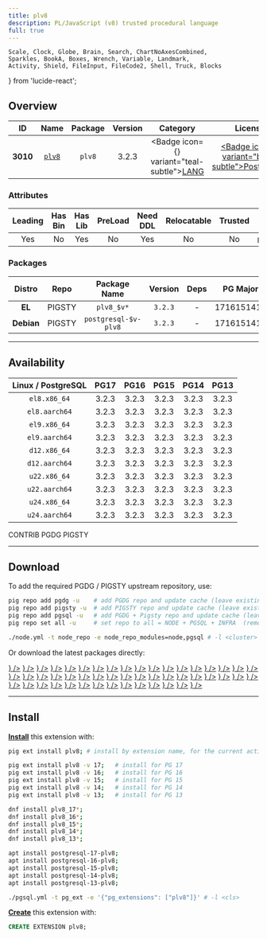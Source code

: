 ```yaml
---
title: plv8
description: PL/JavaScript (v8) trusted procedural language
full: true
---
```


    Scale, Clock, Globe, Brain, Search, ChartNoAxesCombined,
    Sparkles, BookA, Boxes, Wrench, Variable, Landmark,
    Activity, Shield, FileInput, FileCode2, Shell, Truck, Blocks
} from 'lucide-react';

## Overview

| <TooltipIconButton tooltip="Extension unique identifier" side="top">ID</TooltipIconButton> | <TooltipIconButton tooltip="Extension name" side="top">Name</TooltipIconButton> | <TooltipIconButton tooltip="Package name for installation" side="top">Package</TooltipIconButton> | <TooltipIconButton tooltip="Latest available extension version" side="top">Version</TooltipIconButton> | <TooltipIconButton tooltip="Extension category" side="top">Category</TooltipIconButton> | <TooltipIconButton tooltip="Open source license" side="top">License</TooltipIconButton> | <TooltipIconButton tooltip="Programming language" side="top">Lang</TooltipIconButton> |
|:--------:|:--------:|:----------:|:--------------:|:---------------------------------------:|:------------------------------------------------------:|:----:|
| **3010** | [`plv8`](https://github.com/plv8/plv8) | `plv8` | 3.2.3 | <Badge icon={<BookA />} variant="teal-subtle"><a href="/ext/lang" className="no-underline">LANG</a></Badge> | <a href="/ext/list/license#postgresql" className="no-underline"><Badge icon={<Scale />} variant="blue-subtle">PostgreSQL</Badge></a> | <a href="/ext/list/lang#c-1"><Badge icon={<FileCode2 />} variant="purple-subtle">C++</Badge></a> |

### Attributes

| <TooltipIconButton tooltip="The Primary Leading extension in the Package" side="top">Leading</TooltipIconButton> | <TooltipIconButton tooltip="Contains binary utils" side="top">Has Bin</TooltipIconButton> | <TooltipIconButton tooltip="Contains .so shared library files" side="top">Has Lib</TooltipIconButton> | <TooltipIconButton tooltip="Requires preloading via shared_preload_libraries" side="top">PreLoad</TooltipIconButton> | <TooltipIconButton tooltip="Requires CREATE EXTENSION DDL command" side="top">Need DDL</TooltipIconButton> | <TooltipIconButton tooltip="Can be installed in any schema" side="top">Relocatable</TooltipIconButton> | <TooltipIconButton tooltip="Can be created by non-superuser" side="top">Trusted</TooltipIconButton> | <TooltipIconButton tooltip="Schemas used by this extension" side="top">Schemas</TooltipIconButton> |
|:-------:|:-------:|:-------:|:-------:|:--------:|:-----------:|:-------:|:-------:|
| Yes | No | Yes | No | Yes | No | No | `pg_catalog` |

### Packages

| <TooltipIconButton tooltip="Linux distribution family, EL or Debian" side="top">Distro</TooltipIconButton> | <TooltipIconButton tooltip="Package repository" side="top">Repo</TooltipIconButton> | <TooltipIconButton tooltip="The RPM/DEB Package Name Pattern (replace $v with real pg major)" side="top">Package Name</TooltipIconButton> | <TooltipIconButton tooltip="Latest package version" side="top">Version</TooltipIconButton> | <TooltipIconButton tooltip="RPM/DEB Package dependencies" side="top">Deps</TooltipIconButton> | <TooltipIconButton tooltip="Available in these PostgreSQL Major Versions" side="top">PG Major</TooltipIconButton> |
|:----------:|:--------:|:------------------------:|:-----------:|:------------:|:------------------:|
|   **EL**   | <Badge variant="amber-subtle"><span className="font-bold">PIGSTY</span></Badge> | `plv8_$v*` | `3.2.3` | - | <Badge variant="green-subtle">17</Badge><Badge variant="green-subtle">16</Badge><Badge variant="green-subtle">15</Badge><Badge variant="green-subtle">14</Badge><Badge variant="green-subtle">13</Badge> |
| **Debian** | <Badge variant="amber-subtle"><span className="font-bold">PIGSTY</span></Badge> | `postgresql-$v-plv8` | `3.2.3` | - | <Badge variant="green-subtle">17</Badge><Badge variant="green-subtle">16</Badge><Badge variant="green-subtle">15</Badge><Badge variant="green-subtle">14</Badge><Badge variant="green-subtle">13</Badge> |



------

## Availability

| <TooltipIconButton tooltip="Linux Distro Arch / PostgreSQL Major Version" side="top">Linux / PostgreSQL </TooltipIconButton> | **PG17** | **PG16** | **PG15** | **PG14** | **PG13** |
|:-----:|:-----:|:-----:|:-----:|:-----:|:-----:|
| `el8.x86_64` | <Badge variant="amber-subtle">3.2.3</Badge> | <Badge variant="amber-subtle">3.2.3</Badge> | <Badge variant="amber-subtle">3.2.3</Badge> | <Badge variant="amber-subtle">3.2.3</Badge> | <Badge variant="amber-subtle">3.2.3</Badge> |
| `el8.aarch64` | <Badge variant="amber-subtle">3.2.3</Badge> | <Badge variant="amber-subtle">3.2.3</Badge> | <Badge variant="amber-subtle">3.2.3</Badge> | <Badge variant="amber-subtle">3.2.3</Badge> | <Badge variant="amber-subtle">3.2.3</Badge> |
| `el9.x86_64` | <Badge variant="amber-subtle">3.2.3</Badge> | <Badge variant="amber-subtle">3.2.3</Badge> | <Badge variant="amber-subtle">3.2.3</Badge> | <Badge variant="amber-subtle">3.2.3</Badge> | <Badge variant="amber-subtle">3.2.3</Badge> |
| `el9.aarch64` | <Badge variant="amber-subtle">3.2.3</Badge> | <Badge variant="amber-subtle">3.2.3</Badge> | <Badge variant="amber-subtle">3.2.3</Badge> | <Badge variant="amber-subtle">3.2.3</Badge> | <Badge variant="amber-subtle">3.2.3</Badge> |
| `d12.x86_64` | <Badge variant="amber-subtle">3.2.3</Badge> | <Badge variant="amber-subtle">3.2.3</Badge> | <Badge variant="amber-subtle">3.2.3</Badge> | <Badge variant="amber-subtle">3.2.3</Badge> | <Badge variant="amber-subtle">3.2.3</Badge> |
| `d12.aarch64` | <Badge variant="amber-subtle">3.2.3</Badge> | <Badge variant="amber-subtle">3.2.3</Badge> | <Badge variant="amber-subtle">3.2.3</Badge> | <Badge variant="amber-subtle">3.2.3</Badge> | <Badge variant="amber-subtle">3.2.3</Badge> |
| `u22.x86_64` | <Badge variant="amber-subtle">3.2.3</Badge> | <Badge variant="amber-subtle">3.2.3</Badge> | <Badge variant="amber-subtle">3.2.3</Badge> | <Badge variant="amber-subtle">3.2.3</Badge> | <Badge variant="amber-subtle">3.2.3</Badge> |
| `u22.aarch64` | <Badge variant="amber-subtle">3.2.3</Badge> | <Badge variant="amber-subtle">3.2.3</Badge> | <Badge variant="amber-subtle">3.2.3</Badge> | <Badge variant="amber-subtle">3.2.3</Badge> | <Badge variant="amber-subtle">3.2.3</Badge> |
| `u24.x86_64` | <Badge variant="amber-subtle">3.2.3</Badge> | <Badge variant="amber-subtle">3.2.3</Badge> | <Badge variant="amber-subtle">3.2.3</Badge> | <Badge variant="amber-subtle">3.2.3</Badge> | <Badge variant="amber-subtle">3.2.3</Badge> |
| `u24.aarch64` | <Badge variant="amber-subtle">3.2.3</Badge> | <Badge variant="amber-subtle">3.2.3</Badge> | <Badge variant="amber-subtle">3.2.3</Badge> | <Badge variant="amber-subtle">3.2.3</Badge> | <Badge variant="amber-subtle">3.2.3</Badge> |

<Badge variant="green-subtle"><span className="font-black">CONTRIB</span></Badge> <Badge variant="blue-subtle"><span className="font-black">PGDG</span></Badge> <Badge variant="amber-subtle"><span className="font-black">PIGSTY</span></Badge>

------

## Download

To add the required PGDG / PIGSTY upstream repository, use:

```bash tab="pig"
pig repo add pgdg -u    # add PGDG repo and update cache (leave existing repos)
pig repo add pigsty -u  # add PIGSTY repo and update cache (leave existing repos)
pig repo add pgsql -u   # add PGDG + Pigsty repo and update cache (leave existing repos)
pig repo set all -u     # set repo to all = NODE + PGSQL + INFRA  (remove existing repos)
```
```bash tab="pigsty"
./node.yml -t node_repo -e node_repo_modules=node,pgsql # -l <cluster>
```

Or download the latest packages directly:

<Files>
    <Folder name="el8.x86_64">
        <a href="https://repo.pigsty.io/yum/pgsql/el8.x86_64/plv8_17-3.2.3-1PIGSTY.el8.x86_64.rpm"><File name="plv8_17-3.2.3-1PIGSTY.el8.x86_64.rpm" icon={<Package className="text-emerald-500" />} /></a>
        <a href="https://repo.pigsty.io/yum/pgsql/el8.x86_64/plv8_16-3.2.3-1PIGSTY.el8.x86_64.rpm"><File name="plv8_16-3.2.3-1PIGSTY.el8.x86_64.rpm" icon={<Package className="text-emerald-500" />} /></a>
        <a href="https://repo.pigsty.io/yum/pgsql/el8.x86_64/plv8_15-3.2.3-1PIGSTY.el8.x86_64.rpm"><File name="plv8_15-3.2.3-1PIGSTY.el8.x86_64.rpm" icon={<Package className="text-emerald-500" />} /></a>
        <a href="https://repo.pigsty.io/yum/pgsql/el8.x86_64/plv8_14-3.2.3-1PIGSTY.el8.x86_64.rpm"><File name="plv8_14-3.2.3-1PIGSTY.el8.x86_64.rpm" icon={<Package className="text-emerald-500" />} /></a>
        <a href="https://repo.pigsty.io/yum/pgsql/el8.x86_64/plv8_13-3.2.3-1PIGSTY.el8.x86_64.rpm"><File name="plv8_13-3.2.3-1PIGSTY.el8.x86_64.rpm" icon={<Package className="text-emerald-500" />} /></a>
    </Folder>
    <Folder name="el8.aarch64">
        <a href="https://repo.pigsty.io/yum/pgsql/el8.aarch64/plv8_17-3.2.3-1PIGSTY.el8.aarch64.rpm"><File name="plv8_17-3.2.3-1PIGSTY.el8.aarch64.rpm" icon={<Package className="text-orange-500" />} /></a>
        <a href="https://repo.pigsty.io/yum/pgsql/el8.aarch64/plv8_16-3.2.3-1PIGSTY.el8.aarch64.rpm"><File name="plv8_16-3.2.3-1PIGSTY.el8.aarch64.rpm" icon={<Package className="text-orange-500" />} /></a>
        <a href="https://repo.pigsty.io/yum/pgsql/el8.aarch64/plv8_15-3.2.3-1PIGSTY.el8.aarch64.rpm"><File name="plv8_15-3.2.3-1PIGSTY.el8.aarch64.rpm" icon={<Package className="text-orange-500" />} /></a>
        <a href="https://repo.pigsty.io/yum/pgsql/el8.aarch64/plv8_14-3.2.3-1PIGSTY.el8.aarch64.rpm"><File name="plv8_14-3.2.3-1PIGSTY.el8.aarch64.rpm" icon={<Package className="text-orange-500" />} /></a>
        <a href="https://repo.pigsty.io/yum/pgsql/el8.aarch64/plv8_13-3.2.3-1PIGSTY.el8.aarch64.rpm"><File name="plv8_13-3.2.3-1PIGSTY.el8.aarch64.rpm" icon={<Package className="text-orange-500" />} /></a>
    </Folder>
    <Folder name="el9.x86_64">
        <a href="https://repo.pigsty.io/yum/pgsql/el9.x86_64/plv8_17-3.2.3-1PIGSTY.el9.x86_64.rpm"><File name="plv8_17-3.2.3-1PIGSTY.el9.x86_64.rpm" icon={<Package className="text-emerald-500" />} /></a>
        <a href="https://repo.pigsty.io/yum/pgsql/el9.x86_64/plv8_16-3.2.3-1PIGSTY.el9.x86_64.rpm"><File name="plv8_16-3.2.3-1PIGSTY.el9.x86_64.rpm" icon={<Package className="text-emerald-500" />} /></a>
        <a href="https://repo.pigsty.io/yum/pgsql/el9.x86_64/plv8_15-3.2.3-1PIGSTY.el9.x86_64.rpm"><File name="plv8_15-3.2.3-1PIGSTY.el9.x86_64.rpm" icon={<Package className="text-emerald-500" />} /></a>
        <a href="https://repo.pigsty.io/yum/pgsql/el9.x86_64/plv8_14-3.2.3-1PIGSTY.el9.x86_64.rpm"><File name="plv8_14-3.2.3-1PIGSTY.el9.x86_64.rpm" icon={<Package className="text-emerald-500" />} /></a>
        <a href="https://repo.pigsty.io/yum/pgsql/el9.x86_64/plv8_13-3.2.3-1PIGSTY.el9.x86_64.rpm"><File name="plv8_13-3.2.3-1PIGSTY.el9.x86_64.rpm" icon={<Package className="text-emerald-500" />} /></a>
    </Folder>
    <Folder name="el9.aarch64">
        <a href="https://repo.pigsty.io/yum/pgsql/el9.aarch64/plv8_17-3.2.3-1PIGSTY.el9.aarch64.rpm"><File name="plv8_17-3.2.3-1PIGSTY.el9.aarch64.rpm" icon={<Package className="text-orange-500" />} /></a>
        <a href="https://repo.pigsty.io/yum/pgsql/el9.aarch64/plv8_16-3.2.3-1PIGSTY.el9.aarch64.rpm"><File name="plv8_16-3.2.3-1PIGSTY.el9.aarch64.rpm" icon={<Package className="text-orange-500" />} /></a>
        <a href="https://repo.pigsty.io/yum/pgsql/el9.aarch64/plv8_15-3.2.3-1PIGSTY.el9.aarch64.rpm"><File name="plv8_15-3.2.3-1PIGSTY.el9.aarch64.rpm" icon={<Package className="text-orange-500" />} /></a>
        <a href="https://repo.pigsty.io/yum/pgsql/el9.aarch64/plv8_14-3.2.3-1PIGSTY.el9.aarch64.rpm"><File name="plv8_14-3.2.3-1PIGSTY.el9.aarch64.rpm" icon={<Package className="text-orange-500" />} /></a>
        <a href="https://repo.pigsty.io/yum/pgsql/el9.aarch64/plv8_13-3.2.3-1PIGSTY.el9.aarch64.rpm"><File name="plv8_13-3.2.3-1PIGSTY.el9.aarch64.rpm" icon={<Package className="text-orange-500" />} /></a>
    </Folder>
    <Folder name="d12.x86_64">
        <a href="https://repo.pigsty.io/apt/pgsql/bookworm/pool/main/p/plv8/postgresql-17-plv8_3.2.3-1PIGSTY~bookworm_amd64.deb"><File name="postgresql-17-plv8_3.2.3-1PIGSTY~bookworm_amd64.deb" icon={<Box className="text-emerald-500" />} /></a>
        <a href="https://repo.pigsty.io/apt/pgsql/bookworm/pool/main/p/plv8/postgresql-16-plv8_3.2.3-1PIGSTY~bookworm_amd64.deb"><File name="postgresql-16-plv8_3.2.3-1PIGSTY~bookworm_amd64.deb" icon={<Box className="text-emerald-500" />} /></a>
        <a href="https://repo.pigsty.io/apt/pgsql/bookworm/pool/main/p/plv8/postgresql-15-plv8_3.2.3-1PIGSTY~bookworm_amd64.deb"><File name="postgresql-15-plv8_3.2.3-1PIGSTY~bookworm_amd64.deb" icon={<Box className="text-emerald-500" />} /></a>
        <a href="https://repo.pigsty.io/apt/pgsql/bookworm/pool/main/p/plv8/postgresql-14-plv8_3.2.3-1PIGSTY~bookworm_amd64.deb"><File name="postgresql-14-plv8_3.2.3-1PIGSTY~bookworm_amd64.deb" icon={<Box className="text-emerald-500" />} /></a>
        <a href="https://repo.pigsty.io/apt/pgsql/bookworm/pool/main/p/plv8/postgresql-13-plv8_3.2.3-1PIGSTY~bookworm_amd64.deb"><File name="postgresql-13-plv8_3.2.3-1PIGSTY~bookworm_amd64.deb" icon={<Box className="text-emerald-500" />} /></a>
    </Folder>
    <Folder name="d12.aarch64">
        <a href="https://repo.pigsty.io/apt/pgsql/bookworm/pool/main/p/plv8/postgresql-17-plv8_3.2.3-1PIGSTY~bookworm_arm64.deb"><File name="postgresql-17-plv8_3.2.3-1PIGSTY~bookworm_arm64.deb" icon={<Box className="text-orange-500" />} /></a>
        <a href="https://repo.pigsty.io/apt/pgsql/bookworm/pool/main/p/plv8/postgresql-16-plv8_3.2.3-1PIGSTY~bookworm_arm64.deb"><File name="postgresql-16-plv8_3.2.3-1PIGSTY~bookworm_arm64.deb" icon={<Box className="text-orange-500" />} /></a>
        <a href="https://repo.pigsty.io/apt/pgsql/bookworm/pool/main/p/plv8/postgresql-15-plv8_3.2.3-1PIGSTY~bookworm_arm64.deb"><File name="postgresql-15-plv8_3.2.3-1PIGSTY~bookworm_arm64.deb" icon={<Box className="text-orange-500" />} /></a>
        <a href="https://repo.pigsty.io/apt/pgsql/bookworm/pool/main/p/plv8/postgresql-14-plv8_3.2.3-1PIGSTY~bookworm_arm64.deb"><File name="postgresql-14-plv8_3.2.3-1PIGSTY~bookworm_arm64.deb" icon={<Box className="text-orange-500" />} /></a>
        <a href="https://repo.pigsty.io/apt/pgsql/bookworm/pool/main/p/plv8/postgresql-13-plv8_3.2.3-1PIGSTY~bookworm_arm64.deb"><File name="postgresql-13-plv8_3.2.3-1PIGSTY~bookworm_arm64.deb" icon={<Box className="text-orange-500" />} /></a>
    </Folder>
    <Folder name="u22.x86_64">
        <a href="https://repo.pigsty.io/apt/pgsql/jammy/pool/main/p/plv8/postgresql-17-plv8_3.2.3-1PIGSTY~jammy_amd64.deb"><File name="postgresql-17-plv8_3.2.3-1PIGSTY~jammy_amd64.deb" icon={<Box className="text-emerald-500" />} /></a>
        <a href="https://repo.pigsty.io/apt/pgsql/jammy/pool/main/p/plv8/postgresql-16-plv8_3.2.3-1PIGSTY~jammy_amd64.deb"><File name="postgresql-16-plv8_3.2.3-1PIGSTY~jammy_amd64.deb" icon={<Box className="text-emerald-500" />} /></a>
        <a href="https://repo.pigsty.io/apt/pgsql/jammy/pool/main/p/plv8/postgresql-15-plv8_3.2.3-1PIGSTY~jammy_amd64.deb"><File name="postgresql-15-plv8_3.2.3-1PIGSTY~jammy_amd64.deb" icon={<Box className="text-emerald-500" />} /></a>
        <a href="https://repo.pigsty.io/apt/pgsql/jammy/pool/main/p/plv8/postgresql-14-plv8_3.2.3-1PIGSTY~jammy_amd64.deb"><File name="postgresql-14-plv8_3.2.3-1PIGSTY~jammy_amd64.deb" icon={<Box className="text-emerald-500" />} /></a>
        <a href="https://repo.pigsty.io/apt/pgsql/jammy/pool/main/p/plv8/postgresql-13-plv8_3.2.3-1PIGSTY~jammy_amd64.deb"><File name="postgresql-13-plv8_3.2.3-1PIGSTY~jammy_amd64.deb" icon={<Box className="text-emerald-500" />} /></a>
    </Folder>
    <Folder name="u22.aarch64">
        <a href="https://repo.pigsty.io/apt/pgsql/jammy/pool/main/p/plv8/postgresql-17-plv8_3.2.3-1PIGSTY~jammy_arm64.deb"><File name="postgresql-17-plv8_3.2.3-1PIGSTY~jammy_arm64.deb" icon={<Box className="text-orange-500" />} /></a>
        <a href="https://repo.pigsty.io/apt/pgsql/jammy/pool/main/p/plv8/postgresql-16-plv8_3.2.3-1PIGSTY~jammy_arm64.deb"><File name="postgresql-16-plv8_3.2.3-1PIGSTY~jammy_arm64.deb" icon={<Box className="text-orange-500" />} /></a>
        <a href="https://repo.pigsty.io/apt/pgsql/jammy/pool/main/p/plv8/postgresql-15-plv8_3.2.3-1PIGSTY~jammy_arm64.deb"><File name="postgresql-15-plv8_3.2.3-1PIGSTY~jammy_arm64.deb" icon={<Box className="text-orange-500" />} /></a>
        <a href="https://repo.pigsty.io/apt/pgsql/jammy/pool/main/p/plv8/postgresql-14-plv8_3.2.3-1PIGSTY~jammy_arm64.deb"><File name="postgresql-14-plv8_3.2.3-1PIGSTY~jammy_arm64.deb" icon={<Box className="text-orange-500" />} /></a>
        <a href="https://repo.pigsty.io/apt/pgsql/jammy/pool/main/p/plv8/postgresql-13-plv8_3.2.3-1PIGSTY~jammy_arm64.deb"><File name="postgresql-13-plv8_3.2.3-1PIGSTY~jammy_arm64.deb" icon={<Box className="text-orange-500" />} /></a>
    </Folder>
    <Folder name="u24.x86_64">
        <a href="https://repo.pigsty.io/apt/pgsql/noble/pool/main/p/plv8/postgresql-17-plv8_3.2.3-1PIGSTY~noble_amd64.deb"><File name="postgresql-17-plv8_3.2.3-1PIGSTY~noble_amd64.deb" icon={<Box className="text-emerald-500" />} /></a>
        <a href="https://repo.pigsty.io/apt/pgsql/noble/pool/main/p/plv8/postgresql-16-plv8_3.2.3-1PIGSTY~noble_amd64.deb"><File name="postgresql-16-plv8_3.2.3-1PIGSTY~noble_amd64.deb" icon={<Box className="text-emerald-500" />} /></a>
        <a href="https://repo.pigsty.io/apt/pgsql/noble/pool/main/p/plv8/postgresql-15-plv8_3.2.3-1PIGSTY~noble_amd64.deb"><File name="postgresql-15-plv8_3.2.3-1PIGSTY~noble_amd64.deb" icon={<Box className="text-emerald-500" />} /></a>
        <a href="https://repo.pigsty.io/apt/pgsql/noble/pool/main/p/plv8/postgresql-14-plv8_3.2.3-1PIGSTY~noble_amd64.deb"><File name="postgresql-14-plv8_3.2.3-1PIGSTY~noble_amd64.deb" icon={<Box className="text-emerald-500" />} /></a>
        <a href="https://repo.pigsty.io/apt/pgsql/noble/pool/main/p/plv8/postgresql-13-plv8_3.2.3-1PIGSTY~noble_amd64.deb"><File name="postgresql-13-plv8_3.2.3-1PIGSTY~noble_amd64.deb" icon={<Box className="text-emerald-500" />} /></a>
    </Folder>
    <Folder name="u24.aarch64">
        <a href="https://repo.pigsty.io/apt/pgsql/noble/pool/main/p/plv8/postgresql-17-plv8_3.2.3-1PIGSTY~noble_arm64.deb"><File name="postgresql-17-plv8_3.2.3-1PIGSTY~noble_arm64.deb" icon={<Box className="text-orange-500" />} /></a>
        <a href="https://repo.pigsty.io/apt/pgsql/noble/pool/main/p/plv8/postgresql-16-plv8_3.2.3-1PIGSTY~noble_arm64.deb"><File name="postgresql-16-plv8_3.2.3-1PIGSTY~noble_arm64.deb" icon={<Box className="text-orange-500" />} /></a>
        <a href="https://repo.pigsty.io/apt/pgsql/noble/pool/main/p/plv8/postgresql-15-plv8_3.2.3-1PIGSTY~noble_arm64.deb"><File name="postgresql-15-plv8_3.2.3-1PIGSTY~noble_arm64.deb" icon={<Box className="text-orange-500" />} /></a>
        <a href="https://repo.pigsty.io/apt/pgsql/noble/pool/main/p/plv8/postgresql-14-plv8_3.2.3-1PIGSTY~noble_arm64.deb"><File name="postgresql-14-plv8_3.2.3-1PIGSTY~noble_arm64.deb" icon={<Box className="text-orange-500" />} /></a>
        <a href="https://repo.pigsty.io/apt/pgsql/noble/pool/main/p/plv8/postgresql-13-plv8_3.2.3-1PIGSTY~noble_arm64.deb"><File name="postgresql-13-plv8_3.2.3-1PIGSTY~noble_arm64.deb" icon={<Box className="text-orange-500" />} /></a>
    </Folder>
</Files>

------

## Install

[**Install**](/docs/pgsql/extension/install) this extension with:

```bash tab="pig"
pig ext install plv8; # install by extension name, for the current active PG version

pig ext install plv8 -v 17;   # install for PG 17
pig ext install plv8 -v 16;   # install for PG 16
pig ext install plv8 -v 15;   # install for PG 15
pig ext install plv8 -v 14;   # install for PG 14
pig ext install plv8 -v 13;   # install for PG 13
```
```bash tab="yum" 
dnf install plv8_17*;
dnf install plv8_16*;
dnf install plv8_15*;
dnf install plv8_14*;
dnf install plv8_13*;
```
```bash tab="apt" 
apt install postgresql-17-plv8;
apt install postgresql-16-plv8;
apt install postgresql-15-plv8;
apt install postgresql-14-plv8;
apt install postgresql-13-plv8;
```
```bash tab="ansible"
./pgsql.yml -t pg_ext -e '{"pg_extensions": ["plv8"]}' # -l <cls>
```

[**Create**](/docs/pgsql/extension/create) this extension with:

```sql
CREATE EXTENSION plv8;
```


